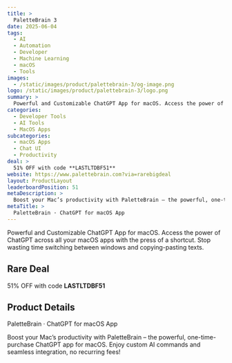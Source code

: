 ```yaml
---
title: >
  PaletteBrain 3
date: 2025-06-04
tags:
  - AI
  - Automation
  - Developer
  - Machine Learning
  - macOS
  - Tools
images:
  - /static/images/product/palettebrain-3/og-image.png
logo: /static/images/product/palettebrain-3/logo.png
summary: >
  Powerful and Customizable ChatGPT App for macOS. Access the power of ChatGPT across all your macOS apps with the press of a shortcut. Stop wasting time switching between windows and copying-pasting texts.
categories:
  - Developer Tools
  - AI Tools
  - MacOS Apps
subcategories:
  - macOS Apps
  - Chat UI
  - Productivity
deal: >
  51% OFF with code **LASTLTDBF51**
website: https://www.palettebrain.com?via=rarebigdeal
layout: ProductLayout
leaderboardPosition: 51
metaDescription: >
  Boost your Mac’s productivity with PaletteBrain – the powerful, one-time-purchase ChatGPT app for macOS. Enjoy custom AI commands and seamless integration, no recurring fees!
metaTitle: >
  PaletteBrain · ChatGPT for macOS App
---
```

Powerful and Customizable ChatGPT App for macOS. Access the power of ChatGPT across all your macOS apps with the press of a shortcut. Stop wasting time switching between windows and copying-pasting texts.

## Rare Deal

51% OFF with code **LASTLTDBF51**

## Product Details

PaletteBrain · ChatGPT for macOS App

Boost your Mac’s productivity with PaletteBrain – the powerful, one-time-purchase ChatGPT app for macOS. Enjoy custom AI commands and seamless integration, no recurring fees!

